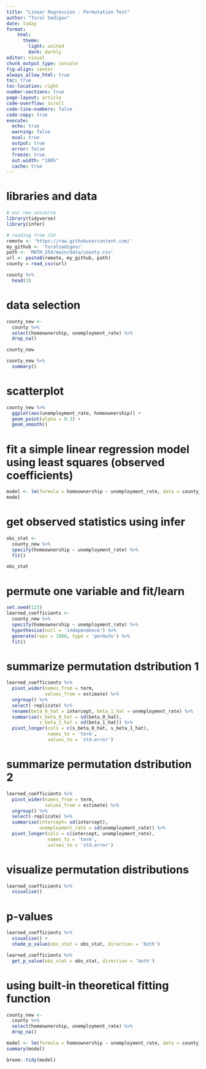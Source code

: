 ```yaml
---
title: "Linear Regression - Permutation Test"
author: "Tural Sadigov"
date: today
format: 
    html:
      theme: 
        light: united
        dark: darkly
editor: visual
chunk_output_type: console
fig-align: center
always_allow_html: true
toc: true
toc-location: right
number-sections: true
page-layout: article
code-overflow: scroll
code-line-numbers: false
code-copy: true
execute:
  echo: true
  warning: false
  eval: true
  output: true
  error: false
  freeze: true
  out.width: "100%"
  cache: true
---
```



# libraries and data

```r
# our new universe
library(tidyverse)
library(infer)

# reading from CSV
remote <- 'https://raw.githubusercontent.com/'
my_github <- 'turalsadigov/'
path <- 'MATH_254/main/data/county.csv'
url <- paste0(remote, my_github, path)
county = read_csv(url)

county %>% 
  head(3)
```

# data selection

```r
county_new <- 
  county %>% 
  select(homeownership, unemployment_rate) %>% 
  drop_na()

county_new

county_new %>% 
  summary()
```

# scatterplot

```r
county_new %>% 
  ggplot(aes(unemployment_rate, homeownership)) +
  geom_point(alpha = 0.3) +
  geom_smooth()
```


# fit a simple linear regression model using least squares (observed coefficients)

```r
model <- lm(formula = homeownership ~ unemployment_rate, data = county_new)
model
```


# get observed statistics using infer

```r
obs_stat <- 
  county_new %>% 
  specify(homeownership ~ unemployment_rate) %>% 
  fit()

obs_stat
```

# permute one variable and fit/learn

```r
set.seed(123)
learned_coefficients <- 
  county_new %>% 
  specify(homeownership ~ unemployment_rate) %>% 
  hypothesise(null = 'independence') %>% 
  generate(reps = 1000, type = 'permute') %>% 
  fit() 
```

# summarize permutation dstribution 1

```r
learned_coefficients %>% 
  pivot_wider(names_from = term, 
              values_from = estimate) %>% 
  ungroup() %>% 
  select(-replicate) %>% 
  rename(beta_0_hat = intercept, beta_1_hat = unemployment_rate) %>% 
  summarise(s_beta_0_hat = sd(beta_0_hat), 
            s_beta_1_hat = sd(beta_1_hat)) %>% 
  pivot_longer(cols = c(s_beta_0_hat, s_beta_1_hat),
               names_to = 'term', 
               values_to = 'std.error')
```

# summarize permutation dstribution 2

```r
learned_coefficients %>% 
  pivot_wider(names_from = term, 
              values_from = estimate) %>% 
  ungroup() %>% 
  select(-replicate) %>% 
  summarise(intercept= sd(intercept), 
            unemployment_rate = sd(unemployment_rate)) %>% 
  pivot_longer(cols = c(intercept, unemployment_rate),
               names_to = 'term', 
               values_to = 'std.error')
```


# visualize permutation distributions

```r
learned_coefficients %>%
  visualise()
```


# p-values

```r
learned_coefficients %>%
  visualise() +
  shade_p_value(obs_stat = obs_stat, direction = 'both')

learned_coefficients %>% 
  get_p_value(obs_stat = obs_stat, direction = 'both')

```

# using built-in theoretical fitting function

```r
county_new <-
  county %>% 
  select(homeownership, unemployment_rate) %>% 
  drop_na()

model <- lm(formula = homeownership ~ unemployment_rate, data = county_new)
summary(model)

broom::tidy(model)
```

